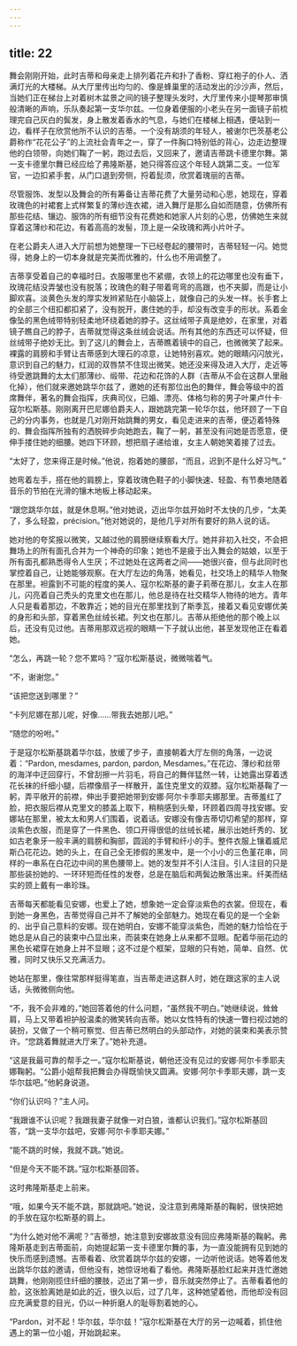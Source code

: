 ```yaml
---
---
---
```

title: 22
---




舞会刚刚开始，此时吉蒂和母亲走上排列着花卉和扑了香粉、穿红袍子的仆人、洒满灯光的大楼梯。从大厅里传出均匀的、像是蜂巢里的活动发出的沙沙声，然后，当她们正在梯台上对着树木盆景之间的镜子整理头发时，大厅里传来小提琴那审慎般清晰的声响，乐队奏起第一支华尔兹。一位身着便服的小老头在另一面镜子前梳理完自己灰白的鬓发，身上散发着香水的气息，与她们在楼梯上相遇，便站到一边，看样子在欣赏他所不认识的吉蒂。一个没有胡须的年轻人，被谢尔巴茨基老公爵称作“花花公子”的上流社会青年之一，穿了一件胸口特别低的背心，边走边整理他的白领带，向她们鞠了一躬，跑过去后，又回来了，邀请吉蒂跳卡德里尔舞。第一支卡德里尔舞已经应给了弗隆斯基，她只得答应这个年轻人跳第二支。一位军官，一边扣紧手套，从门口退到旁侧，捋着髭须，欣赏着瑰丽的吉蒂。

尽管服饰、发型以及舞会的所有筹备让吉蒂花费了大量劳动和心思，她现在，穿着玫瑰色的衬裙套上式样繁复的薄纱连衣裙，进入舞厅是那么自如而随意，仿佛所有那些花结、镶边、服饰的所有细节没有花费她和她家人片刻的心思，仿佛她生来就穿着这薄纱和花边，有着高高的发髻，顶上是一朵玫瑰和两小片叶子。

在老公爵夫人进入大厅前想为她整理一下已经卷起的腰带时，吉蒂轻轻一闪。她觉得，她身上的一切本身就是完美而优雅的，什么也不用调整了。

吉蒂享受着自己的幸福时日。衣服哪里也不紧绷，衣领上的花边哪里也没有垂下，玫瑰花结没弄皱也没有脱落；玫瑰色的鞋子带着弯弯的高跟，也不夹脚，而是让小脚欢喜。淡黄色头发的厚实发辫紧贴在小脑袋上，就像自己的头发一样。长手套上的全部三个纽扣都扣紧了，没有脱开，裹住她的手，却没有改变手的形状。系着金像坠的黑色绒带特别轻柔地环绕着她的脖子。这丝绒带子真是绝妙，在家里，对着镜子瞧自己的脖子，吉蒂就觉得这条丝绒会说话。所有其他的东西还可以怀疑，但丝绒带子绝妙无比。到了这儿的舞会上，吉蒂瞧着镜中的自己，也微微笑了起来。裸露的肩膀和手臂让吉蒂感到大理石的凉意，让她特别喜欢。她的眼睛闪闪放光，意识到自己的魅力，红润的双唇禁不住现出微笑。她还没来得及进入大厅，走近等待受邀跳舞的太太们那薄纱、缎带、花边和花饰的人群（吉蒂从不会在这群人里融化掉），他们就来邀她跳华尔兹了，邀她的还有那位出色的舞伴，舞会等级中的首席舞伴，著名的舞会指挥，庆典司仪，已婚、漂亮、体格匀称的男子叶果卢什卡·寇尔松斯基。刚刚离开巴尼娜伯爵夫人，跟她跳完第一轮华尔兹，他环顾了一下自己的分内事务，也就是几对刚开始跳舞的男女，看见走进来的吉蒂，便迈着特殊的、舞会指挥所独有的洒脱碎步向她跑去，鞠了一躬，甚至没有问她是否愿意，便伸手搂住她的细腰。她四下环顾，想把扇子递给谁，女主人朝她笑着接了过去。

“太好了，您来得正是时候。”他说，抱着她的腰部，“而且，迟到不是什么好习气。”

她弯着左手，搭在他的肩膀上，穿着玫瑰色鞋子的小脚快速、轻盈、有节奏地随着音乐的节拍在光滑的镶木地板上移动起来。

“跟您跳华尔兹，就是休息啊。”他对她说，迈出华尔兹开始时不太快的几步，“太美了，多么轻盈，précision。”他对她说的，是他几乎对所有要好的熟人说的话。

她对他的夸奖报以微笑，又越过他的肩膀继续察看大厅。她并非初入社交，不会把舞场上的所有面孔合并为一个神奇的印象；她也不是疲于出入舞会的姑娘，以至于所有面孔都熟悉得令人生厌；不过她处在这两者之间——她很兴奋，但与此同时也掌控着自己，让她能够观察。在大厅左边的角落，她看见，社交场上的精华人物聚在那里。袒露到不可能的程度的美人、寇尔松斯基的妻子莉蒂在那儿，女主人在那儿，闪亮着自己秃头的克里文也在那儿，他总是待在社交精华人物待的地方。青年人只是看着那边，不敢靠近；她的目光在那里找到了斯季瓦，接着又看见安娜优美的身形和头部，穿着黑色丝绒长裙。列文也在那儿。吉蒂从拒绝他的那个晚上以后，还没有见过他。吉蒂用那双远视的眼睛一下子就认出他，甚至发现他正在看着她。

“怎么，再跳一轮？您不累吗？”寇尔松斯基说，微微喘着气。

“不，谢谢您。”

“该把您送到哪里？”

“卡列尼娜在那儿呢，好像……带我去她那儿吧。”

“随您的吩咐。”

于是寇尔松斯基跳着华尔兹，放缓了步子，直接朝着大厅左侧的角落，一边说着：“Pardon, mesdames, pardon, pardon, Mesdames。”在花边、薄纱和丝带的海洋中迂回穿行，不曾刮擦一片羽毛，将自己的舞伴猛然一转，让她露出穿着透花长袜的纤细小腿，后襟像扇子一样散开，盖住克里文的双膝。寇尔松斯基鞠了一躬，弄平敞开的前襟，伸出手要把她带到安娜·阿尔卡季耶夫娜那里。吉蒂羞红了脸，把衣服后襟从克里文的膝盖上取下，稍稍感到头晕，环顾着四周寻找安娜。安娜站在那里，被太太和男人们围着，说着话。安娜没有像吉蒂切切希望的那样，穿淡紫色衣服，而是穿了一件黑色、领口开得很低的丝绒长裙，展示出她纤秀的、犹如古老象牙一般丰满的肩膀和胸部，圆润的手臂和纤小的手。整件衣服上镶着威尼斯凸花花边。她的头上，在自己全无掺假的黑发中，是一个小小的三色堇花串，同样的一串系在白花边中间的黑色腰带上。她的发型并不引人注目。引人注目的只是那些装扮她的、一环环短而任性的发卷，总是在脑后和两鬓边散落出来。纤美而结实的颈上戴有一串珍珠。

吉蒂每天都能看见安娜，也爱上了她，想象她一定会穿淡紫色的衣裳。但现在，看到她一身黑色，吉蒂觉得自己并不了解她的全部魅力。她现在看见的是一个全新的、出乎自己意料的安娜。现在她明白，安娜不能穿淡紫色，而她的魅力恰恰在于她总是从自己的装束中凸显出来，而装束在她身上从来都不显眼。配着华丽花边的黑色长裙穿在她身上并不显眼；这不过是个框架，显眼的只有她，简单、自然、优雅，同时又快乐又充满活力。

她站在那里，像往常那样挺得笔直，当吉蒂走进这群人时，她在跟这家的主人说话，头微微侧向他。

“不，我不会非难的，”她回答着他的什么问题，“虽然我不明白。”她继续说，耸耸肩，马上又带着袒护般温柔的微笑转向吉蒂。她以女性特有的快速一瞥扫视过她的装扮，又做了一个稍可察觉、但吉蒂已然明白的头部动作，对她的装束和美表示赞许。“您跳着舞就进大厅来了。”她补充道。

“这是我最可靠的帮手之一。”寇尔松斯基说，朝他还没有见过的安娜·阿尔卡季耶夫娜鞠躬。“公爵小姐帮我把舞会办得既愉快又圆满。安娜·阿尔卡季耶夫娜，跳一支华尔兹吧。”他躬身说道。

“你们认识吗？”主人问。

“我跟谁不认识呢？我跟我妻子就像一对白狼，谁都认识我们。”寇尔松斯基回答，“跳一支华尔兹吧，安娜·阿尔卡季耶夫娜。”

“能不跳的时候，我就不跳。”她说。

“但是今天不能不跳。”寇尔松斯基回答。

这时弗隆斯基走上前来。

“哦，如果今天不能不跳，那就跳吧。”她说，没注意到弗隆斯基的鞠躬，很快把她的手放在寇尔松斯基的肩上。

“为什么她对他不满呢？”吉蒂想，她注意到安娜故意没有回应弗隆斯基的鞠躬。弗隆斯基走到吉蒂面前，向她提起第一支卡德里尔舞的事，为一直没能拥有见到她的快乐而感到遗憾。吉蒂看着、欣赏着跳华尔兹的安娜，一边听他说话。她等着他发出跳华尔兹的邀请，但他没有，她惊讶地看了看他。弗隆斯基脸红起来并连忙邀她跳舞，他刚刚揽住纤细的腰肢，迈出了第一步，音乐就突然停止了。吉蒂看着他的脸，这张脸离她是如此的近，很久以后，过了几年，这种她望着他，而他却没有回应充满爱意的目光，仍以一种折磨人的耻辱割着她的心。

“Pardon，对不起！华尔兹，华尔兹！”寇尔松斯基在大厅的另一边喊着，抓住他遇上的第一位小姐，开始跳起来。
